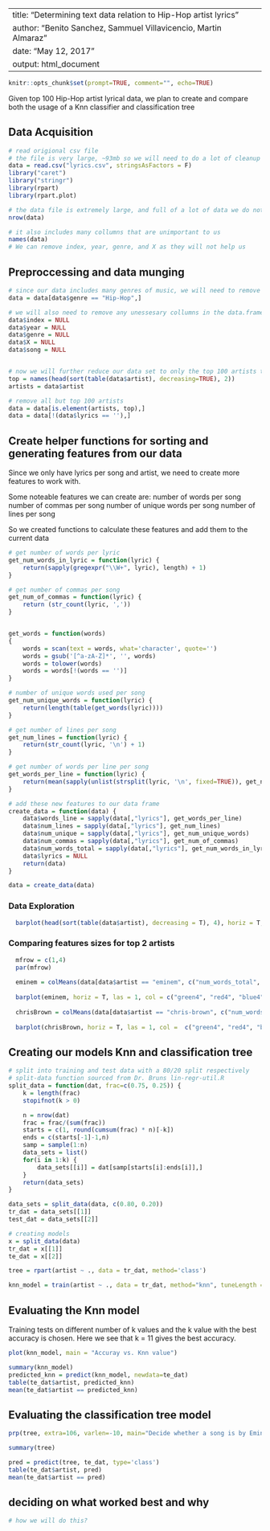 
---
title: "Determining text data relation to Hip-Hop artist lyrics"
author: "Benito Sanchez, Sammuel Villavicencio, Martin Almaraz"
date: "May 12, 2017"
output: html_document
---


```r
knitr::opts_chunk$set(prompt=TRUE, comment="", echo=TRUE)
```

Given top 100 Hip-Hop artist lyrical data, we plan to create and compare both 
the usage of a Knn classifier and classification tree

## Data Acquisition
```r

# read origional csv file
# the file is very large, ~93mb so we will need to do a lot of cleanup
data = read.csv("lyrics.csv", stringsAsFactors = F)
library("caret")
library("stringr")
library(rpart)
library(rpart.plot)

# the data file is extremely large, and full of a lot of data we do not need
nrow(data)

# it also includes many collumns that are unimportant to us
names(data)
# We can remove index, year, genre, and X as they will not help us

```

## Preproccessing and data munging
```r

# since our data includes many genres of music, we will need to remove anything but Hip-Hop
data = data[data$genre == "Hip-Hop",]

# we will also need to remove any unessesary collumns in the data.frame
data$index = NULL
data$year = NULL
data$genre = NULL
data$X = NULL
data$song = NULL


# now we will further reduce our data set to only the top 100 artists that we have data for
top = names(head(sort(table(data$artist), decreasing=TRUE), 2))
artists = data$artist

# remove all but top 100 artists
data = data[is.element(artists, top),]
data = data[!(data$lyrics == ''),]

```


## Create helper functions for sorting and generating features from our data
Since we only have lyrics per song and artist, we need to create more features to work with.

Some noteable features we can create are:
    number of words per song
    number of commas per song
    number of unique words per song
    number of lines per song

So we created functions to calculate these features and add them to the current data
```r

# get number of words per lyric
get_num_words_in_lyric = function(lyric) {
    return(sapply(gregexpr("\\W+", lyric), length) + 1)
}

# get number of commas per song
get_num_of_commas = function(lyric) {
    return (str_count(lyric, ','))
}


get_words = function(words)
{
    words = scan(text = words, what='character', quote='')
    words = gsub('[^a-zA-Z]*', '', words)
    words = tolower(words)
    words = words[!(words == '')]
}

# number of unique words used per song
get_num_unique_words = function(lyric) {
    return(length(table(get_words(lyric))))
}

# get number of lines per song
get_num_lines = function(lyric) {
    return(str_count(lyric, '\n') + 1)
}

# get number of words per line per song
get_words_per_line = function(lyric) {
    return(mean(sapply(unlist(strsplit(lyric, '\n', fixed=TRUE)), get_num_words_in_lyric)))
}

# add these new features to our data frame
create_data = function(data) {
    data$words_line = sapply(data[,"lyrics"], get_words_per_line)
    data$num_lines = sapply(data[,"lyrics"], get_num_lines)
    data$num_unique = sapply(data[,"lyrics"], get_num_unique_words)
    data$num_commas = sapply(data[,"lyrics"], get_num_of_commas)
    data$num_words_total = sapply(data[,"lyrics"], get_num_words_in_lyric)
    data$lyrics = NULL
    return(data)
}

data = create_data(data)
```

### Data Exploration

```r

  barplot(head(sort(table(data$artist), decreasing = T), 4), horiz = T, las = 1, xlab = "Number of songs per artist", ylab = "Artist", col = c("green4", "red4", "blue4", "orange4"), main = "Number of songs per top 4 artists")

```


### Comparing features sizes for top 2 artists
```r
  mfrow = c(1,4)
  par(mfrow)
  
  eminem = colMeans(data[data$artist == "eminem", c("num_words_total", "num_unique", "words_line", "num_lines", "num_commas")])
  
  barplot(eminem, horiz = T, las = 1, col = c("green4", "red4", "blue4", "orange4", "pink4"), main = "Comparing feature sizes for Eminem")
  
  chrisBrown = colMeans(data[data$artist == "chris-brown", c("num_words_total", "num_unique", "words_line", "num_lines", "num_commas")])
  
  barplot(chrisBrown, horiz = T, las = 1, col =  c("green4", "red4", "blue4", "orange4", "pink4"), main = "Comparing feature sizes for Chris Brown")
```

## Creating our models Knn and classification tree
```r
# split into training and test data with a 80/20 split respectively
# split-data function sourced from Dr. Bruns lin-regr-util.R
split_data = function(dat, frac=c(0.75, 0.25)) {
    k = length(frac)
    stopifnot(k > 0)

    n = nrow(dat)
    frac = frac/(sum(frac))
    starts = c(1, round(cumsum(frac) * n)[-k])
    ends = c(starts[-1]-1,n)
    samp = sample(1:n)
    data_sets = list()
    for(i in 1:k) {
        data_sets[[i]] = dat[samp[starts[i]:ends[i]],]
    }
    return(data_sets)
}

data_sets = split_data(data, c(0.80, 0.20))
tr_dat = data_sets[[1]]
test_dat = data_sets[[2]]

# creating models
x = split_data(data)
tr_dat = x[[1]]
te_dat = x[[2]]

tree = rpart(artist ~ ., data = tr_dat, method='class')

knn_model = train(artist ~ ., data = tr_dat, method="knn", tuneLength = 10)

```

## Evaluating the Knn model

Training tests on different number of k values and the k value with the best accuracy is chosen. Here we see that k = 11 gives the best accuracy.
```r
plot(knn_model, main = "Accuray vs. Knn value")

summary(knn_model)
predicted_knn = predict(knn_model, newdata=te_dat)
table(te_dat$artist, predicted_knn)
mean(te_dat$artist == predicted_knn)
```

## Evaluating the classification tree model
```r
prp(tree, extra=106, varlen=-10, main="Decide whether a song is by Eminem or Chris Brown", box.col=c("red4", "lightblue")[tree$frame$yval])

summary(tree)

pred = predict(tree, te_dat, type='class')
table(te_dat$artist, pred)
mean(te_dat$artist == pred)
```
## deciding on what worked best and why
```r
# how we will do this?
```

